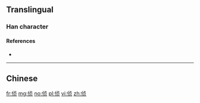 {{also|偵}}
==Translingual==

===Han character===
{{Han char|rn=9|rad=人|as=06|sn=8|four=|canj=人卜月人 (OYBO)|ids=⿰[[亻]][[贞]]}}

====References====
* {{Han ref|kx=0102.291|hdz=10147.070|uh=4FA6|ud=20390}}

----

==Chinese==
{{zh-see|偵}}

[[fr:侦]]
[[mg:侦]]
[[no:侦]]
[[pl:侦]]
[[vi:侦]]
[[zh:侦]]